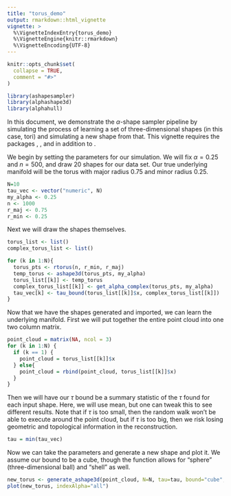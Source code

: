 ```yaml
---
title: "torus_demo"
output: rmarkdown::html_vignette
vignette: >
  %\VignetteIndexEntry{torus_demo}
  %\VignetteEngine{knitr::rmarkdown}
  %\VignetteEncoding{UTF-8}
---
```


```r
knitr::opts_chunk$set(
  collapse = TRUE,
  comment = "#>"
)
```

```r
library(ashapesampler)
library(alphashape3d)
library(alphahull)
```

In this document, we demonstrate the $\alpha$-shape sampler pipeline by simulating
the process of learning a set of three-dimensional shapes (in this case, tori) and
simulating a new shape from that. This vignette requires the packages \emph{alphashape3d}, \emph{alphahull}, and \emph{rgl} in addition to \emph{ashapesampler}.

We begin by setting the parameters for our simulation. We will fix $\alpha=0.25$ 
and $n=500$, and draw 20 shapes for our data set. Our true underlying manifold
will be the torus with major radius 0.75 and minor radius 0.25.

```r
N=10
tau_vec <- vector("numeric", N)
my_alpha <- 0.25
n <- 1000
r_maj <- 0.75
r_min <- 0.25
```

Next we will draw the shapes themselves.

```r
torus_list <- list()
complex_torus_list <- list()

for (k in 1:N){
  torus_pts <- rtorus(n, r_min, r_maj)
  temp_torus <- ashape3d(torus_pts, my_alpha)
  torus_list[[k]] <- temp_torus
  complex_torus_list[[k]] <- get_alpha_complex(torus_pts, my_alpha)
  tau_vec[k] <- tau_bound(torus_list[[k]]$x, complex_torus_list[[k]])
}
```

Now that we have the shapes generated and imported, we can learn the underlying
manifold. First we will put together the entire point cloud into one two column 
matrix.

```r
point_cloud = matrix(NA, ncol = 3)
for (k in 1:N) {
  if (k == 1) {
    point_cloud = torus_list[[k]]$x
  } else{
    point_cloud = rbind(point_cloud, torus_list[[k]]$x)
  }
}
```

Then we will have our $\tau$ bound be a summary statistic of the $\tau$ found for 
each input shape. Here, we will use mean, but one can tweak this to see different
results. Note that if $\tau$ is too small, then the random walk won't be able to 
execute around the point cloud, but if $\tau$ is too big, then we risk losing 
geometric and topological information in the reconstruction.

```r
tau = min(tau_vec)
```

Now we can take the parameters and generate a new shape and plot it. We assume
our bound to be a cube, though the function allows for "sphere" (three-dimensional ball) and "shell" as well.

```r
new_torus <- generate_ashape3d(point_cloud, N=N, tau=tau, bound="cube", cores=8)
plot(new_torus, indexAlpha="all")
```